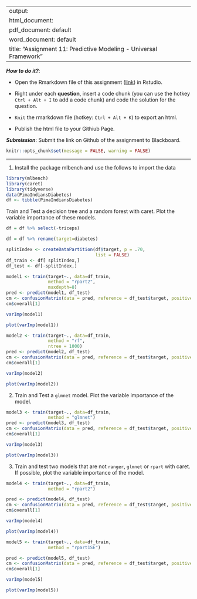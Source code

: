 
---
output: 
  html_document:
  pdf_document: default
  word_document: default
title: "Assignment 11: Predictive Modeling - Universal Framework"
---

***How to do it?***: 

- Open the Rmarkdown file of this assignment ([link](assignment11.Rmd)) in Rstudio. 

- Right under each **question**, insert  a code chunk (you can use the hotkey `Ctrl + Alt + I` to add a code chunk) and code the solution for the question. 

- `Knit` the rmarkdown file (hotkey: `Ctrl + Alt + K`) to export an html.  

-  Publish the html file to your Githiub Page. 

***Submission***: Submit the link on Github of the assignment to Blackboard.

```r
knitr::opts_chunk$set(message = FALSE, warning = FALSE)
```


-------

1. Install the package mlbench and use the follows to import the data

```r
library(mlbench)
library(caret)
library(tidyverse)
data(PimaIndiansDiabetes)
df <- tibble(PimaIndiansDiabetes)
```

Train and Test a decision tree and a random forest with caret. Plot the variable importance of these models. 
```r
df = df %>% select(-triceps)

df = df %>% rename(target=diabetes)

splitIndex <- createDataPartition(df$target, p = .70, 
                                  list = FALSE)
df_train <- df[ splitIndex,]
df_test <- df[-splitIndex,]
```

```r
model1 <- train(target~., data=df_train, 
                method = "rpart2",
                maxdepth=8)
pred <- predict(model1, df_test)
cm <- confusionMatrix(data = pred, reference = df_test$target, positive = "pos")
cm$overall[1]

varImp(model1)

plot(varImp(model1))
```

```r
model2 <- train(target~., data=df_train, 
                method = "rf",
                ntree = 1000) 
pred <- predict(model2, df_test)
cm <- confusionMatrix(data = pred, reference = df_test$target, positive = "pos")
cm$overall[1]

varImp(model2)

plot(varImp(model2))
```


2. Train and Test a `glmnet` model. Plot the variable importance of the model. 
```r
model3 <- train(target~., data=df_train, 
                method = "glmnet") 
pred <- predict(model3, df_test)
cm <- confusionMatrix(data = pred, reference = df_test$target, positive = "pos")
cm$overall[1]

varImp(model3)

plot(varImp(model3))
```


3. Train and test two models that are not `ranger`, `glmnet` or `rpart`  with caret. If possible, plot the variable importance of the model. 
```r
model4 <- train(target~., data=df_train, 
                method = "rpart2") 

pred <- predict(model4, df_test)
cm <- confusionMatrix(data = pred, reference = df_test$target, positive = "pos")
cm$overall[1]

varImp(model4)

plot(varImp(model4))
```
```r
model5 <- train(target~., data=df_train, 
                method = "rpart1SE") 

pred <- predict(model5, df_test)
cm <- confusionMatrix(data = pred, reference = df_test$target, positive = "pos")
cm$overall[1]

varImp(model5)

plot(varImp(model5))
```


